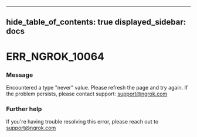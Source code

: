 

---
hide_table_of_contents: true
displayed_sidebar: docs
---


# ERR_NGROK_10064

### Message
Encountered a type "never" value. Please refresh the page and try again. If the problem persists, please contact support: support@ngrok.com

<ErrorDetails error="err_ngrok_10064" />



### Further help
If you're having trouble resolving this error, please reach out to [support@ngrok.com](mailto:support@ngrok.com?subject=Help%20with%20ERR_NGROK_10064)

